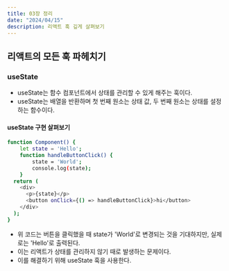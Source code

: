 ```yaml
---
title: 03장 정리
date: "2024/04/15"
description: 리액트 훅 깊게 살펴보기
---
```


## 리액트의 모든 훅 파헤치기

### useState

- useState는 함수 컴포넌트에서 상태를 관리할 수 있게 해주는 훅이다.
- useState는 배열을 반환하며 첫 번째 원소는 상태 값, 두 번째 원소는 상태를 설정하는 함수이다.

#### useState 구현 살펴보기

```bash
function Component() {
    let state = 'Hello';
    function handleButtonClick() {
        state = 'World';
        console.log(state);
    }
  return (
    <div>
      <p>{state}</p>
      <button onClick={() => handleButtonClick}>hi</button>
    </div>
  );
}
```

- 위 코드는 버튼을 클릭했을 때 state가 'World'로 변경되는 것을 기대하지만, 실제로는 'Hello'로 출력된다.
- 이는 리액트가 상태를 관리하지 않기 때로 발생하는 문제이다.
- 이를 해결하기 위해 useState 훅을 사용한다.
